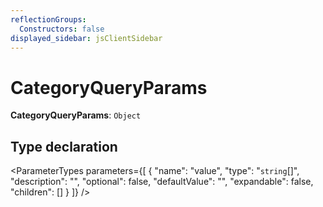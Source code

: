```yaml
---
reflectionGroups:
  Constructors: false
displayed_sidebar: jsClientSidebar
---
```



# CategoryQueryParams

 **CategoryQueryParams**: `Object`

## Type declaration

<ParameterTypes parameters={[
  {
    "name": "value",
    "type": "`string`[]",
    "description": "",
    "optional": false,
    "defaultValue": "",
    "expandable": false,
    "children": []
  }
]} />
